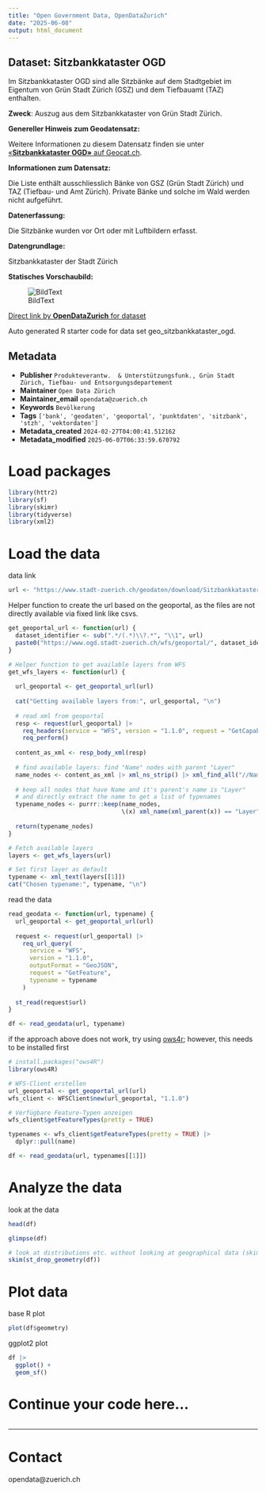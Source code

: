 ```yaml
---
title: "Open Government Data, OpenDataZurich"
date: "2025-06-08"
output: html_document
---
```


## Dataset: Sitzbankkataster OGD

Im Sitzbankkataster OGD sind alle Sitzbänke auf dem Stadtgebiet im Eigentum von Grün Stadt Zürich (GSZ) und dem Tiefbauamt (TAZ) enthalten.

**Zweck**: Auszug aus dem Sitzbankkataster von Grün Stadt Zürich.

**Genereller Hinweis zum Geodatensatz:**


Weitere Informationen zu diesem Datensatz finden sie unter [«**Sitzbankkataster OGD»** auf Geocat.ch](https://www.geocat.ch/geonetwork/srv/ger/catalog.search#/metadata/288fd63f-c314-41b8-8aba-2dc1f71414c0).				
			   

**Informationen zum Datensatz:**

Die Liste enthält ausschliesslich Bänke von GSZ (Grün Stadt Zürich) und TAZ (Tiefbau- und Amt Zürich). Private Bänke und solche im Wald werden nicht aufgeführt.

**Datenerfassung:**

Die Sitzbänke wurden vor Ort oder mit Luftbildern erfasst.

**Datengrundlage:**

Sitzbankkataster der Stadt Zürich

**Statisches Vorschaubild:**

![BildText](https://www.gis.stadt-zuerich.ch/zueriplan_docs/geocat/288fd63f-c314-41b8-8aba-2dc1f71414c0.png)



[Direct link by **OpenDataZurich** for dataset](https://data.stadt-zuerich.ch/dataset/geo_sitzbankkataster_ogd)

Auto generated R starter code for data set geo_sitzbankkataster_ogd.

## Metadata

- **Publisher** `Produkteverantw.  & Unterstützungsfunk., Grün Stadt Zürich, Tiefbau- und Entsorgungsdepartement`
- **Maintainer** `Open Data Zürich`
- **Maintainer_email** `opendata@zuerich.ch`
- **Keywords** `Bevölk­erung`
- **Tags** `['bank', 'geodaten', 'geoportal', 'punktdaten', 'sitzbank', 'stzh', 'vektordaten']`
- **Metadata_created** `2024-02-27T04:00:41.512162`
- **Metadata_modified** `2025-06-07T06:33:59.670792`


# Load packages

```r
library(httr2)
library(sf)
library(skimr)
library(tidyverse)
library(xml2)
```

# Load the data

data link
```r
url <- "https://www.stadt-zuerich.ch/geodaten/download/Sitzbankkataster_OGD?format=geojson_link"
```


Helper function to create the url based on the geoportal, as the files are not directly available via fixed link like csvs.
```r
get_geoportal_url <- function(url) {
  dataset_identifier <- sub(".*/(.*)\\?.*", "\\1", url)
  paste0("https://www.ogd.stadt-zuerich.ch/wfs/geoportal/", dataset_identifier)
}
```

```r
# Helper function to get available layers from WFS
get_wfs_layers <- function(url) {
  
  url_geoportal <- get_geoportal_url(url)
  
  cat("Getting available layers from:", url_geoportal, "\n")
  
  # read xml from geoportal
  resp <- request(url_geoportal) |> 
    req_headers(service = "WFS", version = "1.1.0", request = "GetCapabilities") |> 
    req_perform()
  
  content_as_xml <- resp_body_xml(resp)
  
  # find available layers: find "Name" nodes with parent "Layer"
  name_nodes <- content_as_xml |> xml_ns_strip() |> xml_find_all("//Name")
  
  # keep all nodes that have Name and it's parent's name is "Layer"
  # and directly extract the name to get a list of typenames
  typename_nodes <- purrr::keep(name_nodes,
                                \(x) xml_name(xml_parent(x)) == "Layer")
  
  return(typename_nodes)
}

# Fetch available layers
layers <- get_wfs_layers(url)

# Set first layer as default
typename <- xml_text(layers[[1]])
cat("Chosen typename:", typename, "\n")
```

read the data
```r
read_geodata <- function(url, typename) {
  url_geoportal <- get_geoportal_url(url)
  
  request <- request(url_geoportal) |>
    req_url_query(
      service = "WFS",
      version = "1.1.0",
      outputFormat = "GeoJSON",
      request = "GetFeature",
      typename = typename
    )
  
  st_read(request$url)
}

df <- read_geodata(url, typename)
```

if the approach above does not work, try using [ows4r](https://eblondel.github.io/ows4R/); however, this needs to be installed first
```r
# install.packages("ows4R")
library(ows4R)

# WFS-Client erstellen
url_geoportal <- get_geoportal_url(url)
wfs_client <- WFSClient$new(url_geoportal, "1.1.0")

# Verfügbare Feature-Typen anzeigen
wfs_client$getFeatureTypes(pretty = TRUE)

typenames <- wfs_client$getFeatureTypes(pretty = TRUE) |> 
  dplyr::pull(name)

df <- read_geodata(url, typenames[[1]])
```

# Analyze the data

look at the data
```r
head(df)
```

```r
glimpse(df)
```

```r
# look at distributions etc. without looking at geographical data (skim cannot deal with geometries)
skim(st_drop_geometry(df))
```

# Plot data

base R plot
```r
plot(df$geometry)
```

ggplot2 plot
```r
df |>
  ggplot() +
  geom_sf()
```

# Continue your code here...

```r

```

------------------------------------------------------------------------

# Contact

opendata@zuerich.ch

